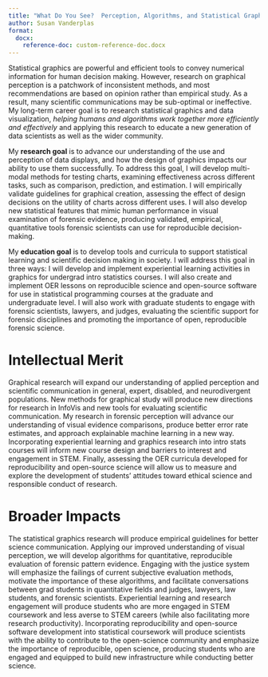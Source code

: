 ```yaml
---
title: "What Do You See?  Perception, Algorithms, and Statistical Graphics"
author: Susan Vanderplas
format: 
  docx:
    reference-doc: custom-reference-doc.docx
---
```


<!-- What is the need or opportunity your work will address? What current approaches/methods are used, and how are these current approaches limited/insufficient?  -->
<!-- In the context of the need for your work described above, what is your long-term career goal in terms of both research and education?  -->
Statistical graphics are powerful and efficient tools to convey numerical information for human decision making. However, research on graphical perception is a patchwork of inconsistent methods, and most recommendations are based on opinion rather than empirical study. As a result, many scientific communications may be sub-optimal or ineffective.
My long-term career goal is to research statistical graphics and data visualization, *helping humans and algorithms work together more efficiently and effectively* and applying this research to educate a new generation of data scientists as well as the wider community. 


<!-- Toward that long-term goal, what is the overall research goal of the five-year CAREER program? What are the research objectives that will be completed in pursuit of this goal?  -->
My **research goal** is to advance our understanding of the use and perception of data displays, and how the design of graphics impacts our ability to use them successfully. To address this goal, I will develop multi-modal methods for testing charts, examining effectiveness across different tasks, such as comparison, prediction, and estimation. I will empirically validate guidelines for graphical creation, assessing the effect of design decisions on the utility of charts across different uses. I will also develop new statistical features that mimic human performance in visual examination of forensic evidence, producing validated, empirical, quantitative tools forensic scientists can use for reproducible decision-making.

<!-- What is the overall education goal of the five-year CAREER program? What are the education objectives that will be completed in pursuit of this goal?  -->
My **education goal** is to develop tools and curricula to support statistical learning and scientific decision making in society. I will address this goal in three ways: I will develop and implement experiential learning activities in graphics for undergrad intro statistics courses. I will also create and implement OER lessons on reproducible science and open-source software for use in statistical programming courses at the graduate and undergraduate level. I will also work with graduate students to engage with forensic scientists, lawyers, and judges, evaluating the scientific support for forensic disciplines and promoting the importance of open, reproducible forensic science. 

# Intellectual Merit
<!-- Describe the potential of the proposed activity to advance knowledge. What is novel in the proposed approach? What knowledge will be advanced, and how will this new knowledge inform future work in your field and other fields? -->
Graphical research will expand our understanding of applied perception and scientific communication in general, expert, disabled, and neurodivergent populations. New methods for graphical study will produce new directions for research in InfoVis and new tools for evaluating scientific communication.
My research in forensic perception will advance our understanding of visual evidence comparisons, produce better error rate estimates, and approach explainable machine learning in a new way. 
Incorporating experiential learning and graphics research into intro stats courses will inform new course design and barriers to interest and engagement in STEM. 
Finally, assessing the OER curricula developed for reproducibility and open-source science will allow us to measure and explore the development of students' attitudes toward ethical science and responsible conduct of research.


# Broader Impacts
<!-- Describe the potential of the proposed activity to benefit society and contribute to the achievement of specific, desired societal outcomes. How might results of this work ultimately inform applications that benefit society?  -->
The statistical graphics research will produce empirical guidelines for better science communication. 
Applying our improved understanding of visual perception, we will develop algorithms for quantitative, reproducible evaluation of forensic pattern evidence. 
Engaging with the justice system will emphasize the failings of current subjective evaluation methods, motivate the importance of these algorithms, and facilitate conversations between grad students in quantitative fields and judges, lawyers, law students, and forensic scientists. 
Experiential learning and research engagement will produce students who are more engaged in STEM coursework and less averse to STEM careers (while also facilitating more research productivity). 
Incorporating reproducibility and open-source software development into statistical coursework will produce scientists with the ability to contribute to the open-science community and emphasize the importance of reproducible, open science, producing students who are engaged and equipped to build new infrastructure while conducting better science.
